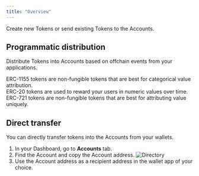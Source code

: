 ```yaml
---
title: "Overview"
---
```


Create new Tokens or send existing Tokens to the Accounts.

## Programmatic distribution

Distribute Tokens into Accounts based on offchain events from your applications.

<CardGroup cols={3}>
<Card
    title="ERC-1155"
    icon="badge"
    iconType="solid"
    href="/tokens/erc1155/getting-started"
  >
    <div style={{ paddingTop: "8px", fontSize: "14px" }}>
      ERC-1155 tokens are non-fungible tokens that are best for categorical value attribution.
    </div>
  </Card>
  <Card
    title="ERC-20"
    icon="coin"
    iconType="solid"
    href="/tokens/erc20/getting-started"
  >
    <div style={{ paddingTop: "8px", fontSize: "14px" }}>
      ERC-20 tokens are used to reward your users in numeric values over time.  
    </div>
  </Card>
  <Card
    title="ERC-721"
    icon="image"
    iconType="solid"
    href="/tokens/erc721/getting-started"
  >
    <div style={{ paddingTop: "8px", fontSize: "14px" }}>
      ERC-721 tokens are non-fungible tokens that are best for attributing value uniquely.  
    </div>
  </Card>
</CardGroup>


## Direct transfer
You can directly transfer tokens into the Accounts from your wallets.

1. In your Dashboard, go to **Accounts** tab.
2. Find the Account and copy the Account address.
![Directory](https://station-images.nyc3.digitaloceanspaces.com/4ea34fb1-0724-4b19-a3e3-3f75441b50ea.png)
3. Use the Account address as a recipient address in the wallet app of your choice.


